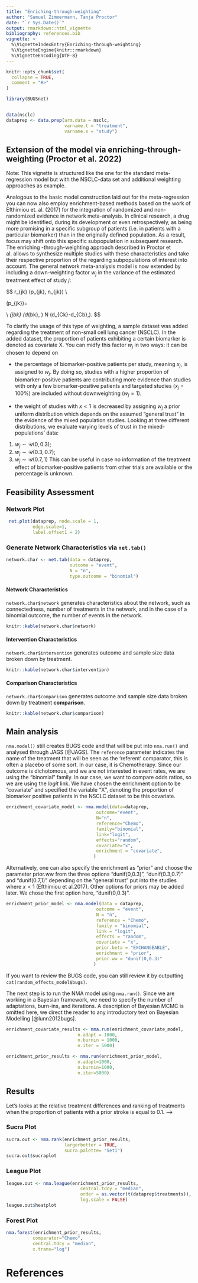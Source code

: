 ```yaml
---
title: "Enriching-through-weighting"
author: "Samuel Zimmermann, Tanja Proctor"
date: "`r Sys.Date()`"
output: rmarkdown::html_vignette
bibliography: references.bib
vignette: >
  %\VignetteIndexEntry{Enriching-through-weighting}
  %\VignetteEngine{knitr::rmarkdown}
  %\VignetteEncoding{UTF-8}
---
```


```r
knitr::opts_chunk$set(
  collapse = TRUE,
  comment = "#>"
)
```

``` r
library(BUGSnet)


data(nsclc)
dataprep <- data.prep(arm.data = nsclc,
                      varname.t = "treatment",
                      varname.s = "study")
```
## Extension of the model via enriching-through-weighting (Proctor et al. 2022)

Note: This vignette is structured like the one for the standard meta-regression model but with the NSCLC-data set and additional weighting approaches as example.


Analogous to the basic model construction laid out for the meta-regression you can now also employ enrichment-based methods based on the work of Efthimiou et. al. (2017) for the integration of randomized and non-randomized evidence in network meta-analysis.
In clinical research, a drug might be identified, during its development or even retrospectively, as being more promising in a
specific subgroup of patients (i.e. in patients with a particular biomarker) than in the originally defined population. As a result,
focus may shift onto this specific subpopulation in subsequent research. The enriching -through-weighting approach described in Proctor et al. allows to synthesize multiple studies with these characteristics and take their respective proportion of the regarding subpopulations of interest into account.
The general network meta-analysis model is now extended by including a down-weighting factor $w_j$ in the variance of the estimated treatment effect of study $j$:


$$
r_{jk} \sim \text{Bin}\left(p_{jk}, n_{jk}\right) \\

\text{logit}(p_{jk})=
\begin{cases}
\mu_{jb} \quad \quad \quad \quad \quad \text{ for } k=b\\
\mu_{jb}+\delta_{jbk} \quad \quad \text{ for }  k \neq b 
\end{cases} \\
\delta_{jbk} \sim \mathcal{N} \left(d_{bk}, \frac{\sigma^2}{w_j}\right) \sim
 N \left(d_{Ck}-d_{Cb},\frac{\sigma^2}{w_j}\right).
$$

To clarify the usage of this type of weighting, a sample dataset was added regarding the treatment of non-small cell lung cancer (NSCLC). In the added dataset, the proportion of patients exhibiting a certain biomarker is denoted as covariate X. You can midfy this factor $w_j$ in two ways: it can be chosen to depend on

- the percentage of biomarker-positive patients per study, meaning $x_j$, is assigned to $w_j$. 
By doing so, studies with a higher proportion of biomarker-positive patients are contributing more evidence than studies with only a few biomarker-positive patients and targeted studies ($x_j$ = 100\%) are included without downweighting ($w_j = 1$).  


- the weight of studies with $x < 1$ is decreased by assigning $w_j$ a prior uniform distribution which depends on the assumed "general trust" in the evidence of the mixed population studies. Looking at three different distributions, we evaluate varying levels of trust in the mixed-populations' data:
1. $w_j \sim \mathcal{U}(0 ,0.3)$; 
2. $w_j \sim \mathcal{U}(0.3,0.7)$; 
3. $w_j \sim \mathcal{U}(0.7,1)$
This can be useful in case no information of the treatment effect of biomarker-positive patients from other trials are available or the percentage is unknown.



## Feasibility Assessment

### Network Plot


```r
 net.plot(dataprep, node.scale = 1, 
          edge.scale=1,
          label.offset1 = 2)
```


### Generate Network Characteristics via `net.tab()`

```r
network.char <- net.tab(data = dataprep,
                        outcome = "event",
                        N = "n",
                        type.outcome = "binomial")
```

#### Network Characteristics
`network.char$network` generates characteristics about the network, such as connectedness, number of treatments in the network, and in the case of a binomial outcome, the number of events in the network.
```r
knitr::kable(network.char$network)
```

#### Intervention Characteristics
`network.char$intervention` generates outcome and sample size data broken down by treatment.

```r
knitr::kable(network.char$intervention)
```

#### Comparison Characteristics
`network.char$comparison` generates outcome and sample size data broken down by treatment **comparison**.
```r
knitr::kable(network.char$comparison)
```

## Main analysis
`nma.model()` still creates BUGS code and that will be put into `nma.run()` and analysed through JAGS [@JAGS]. The `reference` parameter indicates the name of the treatment that will be seen as the 'referent' comparator, this is often a placebo of some sort. In our case, it is Chemotherapy. Since our outcome is dichotomous, and we are not interested in event rates, we are using the "binomial" family. In our case, we want to compare odds ratios, so we are using the $logit$ link. We have chosen the enrichment option to be "covariate" and specified the variable "X", denoting the proportion of biomarker positive patients in the NSCLC dataset to be this covariate.


```r
enrichment_covariate_model <- nma.model(data=dataprep,
                                  outcome="event",
                                  N="n",
                                  reference="Chemo",
                                  family="binomial",
                                  link="logit",
                                  effects="random",
                                  covariate="x",
                                  enrichment = "covariate",
                                 )

```


Alternatively, one can also specify the enrichment as "prior" and choose the parameter prior.ww from the three options "dunif(0,0.3)", "dunif(0.3,0.7)" and "dunif(0.7,1)" depending on the "general trust" put into the studies where $x < 1$ (Efthimiou et al.2017). Other options for priors may be added later. We chose the first option here, "dunif(0,0.3)".
```r
enrichment_prior_model <- nma.model(data = dataprep,
                                  outcome = "event",
                                  N = "n",
                                  reference = "Chemo",
                                  family = "binomial",
                                  link = "logit",
                                  effects = "random",
                                  covariate = "x",
                                  prior.beta = "EXCHANGEABLE",
                                  enrichment = "prior",
                                  prior.ww = "dunif(0,0.3)"
                                 )

```

If you want to review the BUGS code, you can still review it by outputting `cat(random_effects_model$bugs)`. 

The next step is to run the NMA model using `nma.run()`. Since we are working in a Bayesian framework, we need to specify the number of adaptations, burn-ins, and iterations. A description of Bayesian MCMC is omitted here, we direct the reader to any introductory text on Bayesian Modelling [@lunn2012bugs].

```r

enrichment_covariate_results <- nma.run(enrichment_covariate_model,
                           n.adapt = 1000,
                           n.burnin = 1000,
                           n.iter = 5000)

```


```r

enrichment_prior_results <- nma.run(enrichment_prior_model,
                           n.adapt=1000,
                           n.burnin=1000,
                           n.iter=5000)

```



<!-- Next, we will assess consistency in the network by fitting an inconsistency fixed effects model and comparing it to our -->
<!-- consistency fixed effects model. If our inconsistency model shows a better fit than the consistency model, then  -->
<!-- it is likely that there is inconsistency in the network. -->

<!-- ##Check inconsistency -->
<!-- ```{r, results = "hide", fig.show = 'hide',  fig.width=8, fig.height = 8} -->
<!-- re_inconsistency_model <- nma.model(data=dataprep, -->
<!--                                   outcome="events", -->
<!--                                   N="sampleSize", -->
<!--                                   reference="02", -->
<!--                                   family="binomial", -->
<!--                                   link="logit", -->
<!--                                   effects="random", -->
<!--                                   type="inconsistency", -->
<!--                                   covariate="stroke", -->
<!--                                   prior.beta="EXCHANGEABLE") -->

<!-- re_inconsistency_results <- nma.run(re_inconsistency_model, -->
<!--                                          n.adapt=1000, -->
<!--                                          n.burnin=1000, -->
<!--                                          n.iter=10000) -->

<!-- ``` -->

<!-- Rainbow plots and DIC calculations can highlight outliers and can compare model fits between the two models.  -->
<!-- ```{r, fig.width=7, fig.height=4, results = "hide"} -->
<!-- par(mfrow = c(1,2)) -->
<!-- re_model_fit <- nma.fit(random_effects_results, main = "Consistency Model" ) -->
<!-- inconsist_model_fit <- nma.fit(re_inconsistency_results, main= "Consistency Model") -->
<!-- ``` -->
<!-- The leverage plots and DIC show that the consistency and inconsistency models are very similar, suggesting that -->
<!-- a consistency model is satisfactory. -->

<!-- A plot of the \code{pmdev} of both models against each other can highlight descrepancies between the two models. -->
<!-- ```{r, fig.height=6, fig.width = 6} -->
<!-- nma.compare(re_model_fit, inconsist_model_fit) -->
<!-- ``` -->

<!-- Seeing as that all the points lie close to the $y=x$ line, there is very little evidence of inconsistency. -->

## Results

Let's looks at the relative treatment differences and ranking of treatments when the proportion of patients with a prior stroke is equal to 0.1. -->

### Sucra Plot
```r
sucra.out <- nma.rank(enrichment_prior_results,
                      largerbetter = TRUE, 
                      sucra.palette= "Set1")
sucra.out$sucraplot
```

### League Plot
```r
league.out <- nma.league(enrichment_prior_results, 
                            central.tdcy = "median", 
                            order = as.vector(t(dataprep$treatments)), 
                            log.scale = FALSE)
league.out$heatplot
```

### Forest Plot
```r
nma.forest(enrichment_prior_results,
          comparator="Chemo",
          central.tdcy = "median",
          x.trans="log")
```



# References
